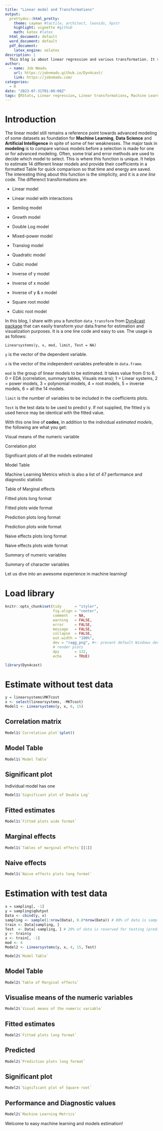 ```yaml
---
title: "Linear model and Transformations"
output:
  prettydoc::html_pretty:
    theme: cayman #tactile, architect, leonids, hpstr
    highlight: vignette #github
    math: katex #latex
  html_document: default
  word_document: default
  pdf_document: 
    latex_engine: xelatex
description: |
  This blog is about linear regression and various transformation. It shows the power of one line of code.
author:
  - name: Job Nmadu
    url: https://jobnmadu.github.io/Dyn4cast/
    link: https://jobnmadu.com/
categories:
  - R
date: "2023-07-31T01:00:00Z"
tags: [RStats, Linear regression, Linear transformations, Machine Learning]
---
```


# Introduction

The linear model still remains a reference point towards advanced modeling of some datasets as foundation for **Machine Learning**, **Data Science** and **Artificial Intelligence** in spite of some of her weaknesses. The major task in **modeling** is to compare various models before a selection is made for one or for advanced modeling. Often, some trial and error methods are used to decide which model to select. This is where this function is unique. It helps to estimate 14 different linear models and provide their coefficients in a formatted Table for quick comparison so that time and energy are saved. The interesting thing about this function is the simplicity, and it is a _one line_ code. The differenct transformations are:

- Linear model

- Linear model with interactions

- Semilog model

- Growth model

- Double Log model

- Mixed-power model

- Translog model

- Quadratic model

- Cubic model

- Inverse of y model

- Inverse of x model

- Inverse of y & x model

- Square root model

- Cubic root model


In this blog, I share with you a function `data_transform` from [Dyn4cast package](https://github.com/JobNmadu/Dyn4cast) that can easily transform your data.frame for estimation and visualization purposes. It is a one line code and easy to use. The usage is as follows:

`Linearsystems(y, x, mod, limit, Test = NA)`

`y` is the vector of the dependent variable.  

`x` is the vector of the independent variables preferable in `data.frame`.  

`mod` is the group of linear models to be estimated. It takes value from 0 to 6. 0 = EDA (correlation, summary tables, Visuals means); 1 = Linear systems, 2 = power models, 3 = polynomial models, 4 = root models, 5 = inverse models, 6 = all the 14 models.  

`limit` is the number of variables to be included in the coefficients plots.  

`Test` is the test data to be used to predict y. If not supplied, the fitted y is used hence may be identical with the fitted value.  

With this one line of **codes**, in addition to the individual _estimated models_, the following are what you get:

Visual means of the numeric variable

Correlation plot	

Significant plots of all the models estimated	

Model Table	

Machine Learning Metrics which is also a list of 47 performance and diagnostic statistic	

Table of Marginal effects	

Fitted plots long format	

Fitted plots wide format	

Prediction plots long format	

Prediction plots wide format	

Naive effects plots long format	

Naive effects plots wide format	

Summary of numeric variables	

Summary of character variables	

Let us dive into an awesome experience in machine learning!

# Load library

```r
knitr::opts_chunk$set(tidy      = "styler",
                      fig.align = "center",
                      comment   = NA,
                      warning   = FALSE,
                      error     = FALSE,
                      message   = FALSE,
                      collapse  = FALSE,
                      out.width = "100%",
                      dev = "ragg_png", #<- prevent default Windows device to
                      # render plots
                      dpi       = 132,
                      echo      = TRUE)
```


```r
library(Dyn4cast)
```

# Estimate without test data

```r
y = linearsystems$MKTcost
x <- select(linearsystems, -MKTcost)
Model1 <- Linearsystems(y, x, 6, 15)
```

## Correlation matrix

```r
Model1$`Correlation plot`$plot()
```


## Model Table

```r
Model1$`Model Table`
```


## Significant plot

Individual model has one

```r
Model1$`Significant plot of Double Log`
```


## Fitted estimates

```r
Model1$`Fitted plots wide format`
```

## Marginal effects

```r
Model1$`Tables of marginal effects`[[1]]
```

## Naive effects

```r
Model1$`Naive effects plots long format`
```

# Estimation with test data

```r

x = sampling[, -1]
y = sampling$qOutput
Data <- cbind(y, x)
sampling <- sample(1:nrow(Data), 0.8*nrow(Data)) # 80% of data is sampled for training the model
train <- Data[sampling, ]
Test  <- Data[-sampling, ] # 20% of data is reserved for testing (predicting) the model
y <- train$y
x <- train[, -1]
mod <- 4
Model2 <- Linearsystems(y, x, 4, 15, Test)

```


```r
Model2$`Model Table`
```

## Model Table

```r
Model2$`Table of Marginal effects`

```

## Visualise means of the numeric variables

```r
Model2$`Visual means of the numeric variable`
```

## Fitted estimates

```r

Model2$`Fitted plots long format`
```

## Predicted 

```r
Model2$`Prediction plots long format`
```

## Significant plot

```r

Model2$`Significant plot of Square root`
```

## Performance and Diagnostic values

```r

Model2$`Machine Learning Metrics`
```

Welcome to easy machine learning and models estimation!
